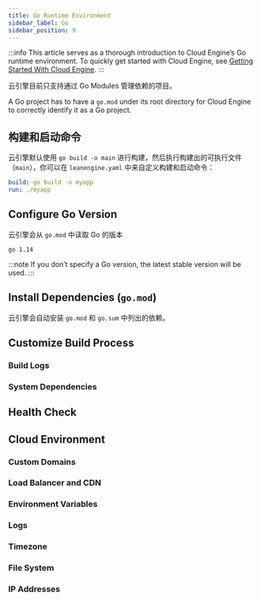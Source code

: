 ```yaml
---
title: Go Runtime Environment
sidebar_label: Go
sidebar_position: 9
---
```



:::info
This article serves as a thorough introduction to Cloud Engine’s Go runtime environment. To quickly get started with Cloud Engine, see [Getting Started With Cloud Engine](/sdk/engine/deploy/getting-started).
:::

云引擎目前只支持通过 Go Modules 管理依赖的项目。

A Go project has to have a `go.mod` under its root directory for Cloud Engine to correctly identify it as a Go project.

## 构建和启动命令

云引擎默认使用 `go build -o main` 进行构建，然后执行构建出的可执行文件（`main`），你可以在 `leanengine.yaml` 中来自定义构建和启动命令：

```yaml title='leanengine.yaml'
build: go build -o myapp
run: ./myapp
```

## Configure Go Version

云引擎会从 `go.mod` 中读取 Go 的版本

```plain title='go.mod'
go 1.14
```

:::note
If you don’t specify a Go version, the latest stable version will be used.
:::

## Install Dependencies (`go.mod`)

云引擎会自动安装 `go.mod` 和 `go.sum` 中列出的依赖。

## Customize Build Process

<BuildingScripts />

### Build Logs

<BuildingBuildLogs />

### System Dependencies

<BuildingSystemDependencies />

## Health Check

<CloudHealthCheck />

## Cloud Environment

### Custom Domains

<CloudCustomDomain />

### Load Balancer and CDN

<CloudLoadBalancer only="go" />

### Environment Variables

<CloudEnvironments />

### Logs

<CloudLogs only="go" />

### Timezone

<CloudTimezone />

### File System

<CloudFilesystem />

### IP Addresses

<CloudInternetAddress />
